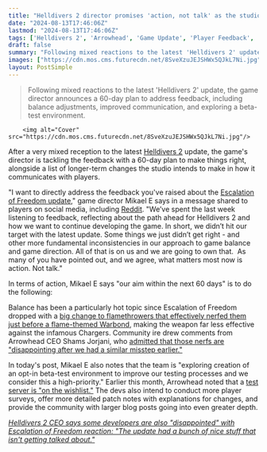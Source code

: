 ```yaml
---
title: "Helldivers 2 director promises 'action, not talk' as the studio aims to fix flamethrowers, 'prevent excessive ragdolling,' and 'rework Chargers' in 60 days"
date: "2024-08-13T17:46:06Z"
lastmod: "2024-08-13T17:46:06Z"
tags: ['Helldivers 2', 'Arrowhead', 'Game Update', 'Player Feedback', 'Balance Changes', '60-Day Plan', 'Test Server', 'Patch Notes', 'Community Engagement', 'Flamethrowers']
draft: false
summary: "Following mixed reactions to the latest 'Helldivers 2' update, the game director announces a 60-day plan to address feedback, including balance adjustments, improved communication, and exploring a beta-test environment."
images: ["https://cdn.mos.cms.futurecdn.net/8SveXzuJEJSHWx5QJkL7Ni.jpg"]
layout: PostSimple
---
```

> Following mixed reactions to the latest 'Helldivers 2' update, the game director announces a 60-day plan to address feedback, including balance adjustments, improved communication, and exploring a beta-test environment.


        <img alt="Cover" src="https://cdn.mos.cms.futurecdn.net/8SveXzuJEJSHWx5QJkL7Ni.jpg"/>
        
After a very mixed reception to the latest [Helldivers 2](https://www.gamesradar.com/helldivers-2-guide/) update, the game's director is tackling the feedback with a 60-day plan to make things right, alongside a list of longer-term changes the studio intends to make in how it communicates with players.

"I want to directly address the feedback you've raised about the [Escalation of Freedom update](https://www.gamesradar.com/games/third-person-shooter/helldivers-2-escalation-of-freedom-update/)," game director Mikael E says in a message shared to players on social media, including [Reddit](https://www.reddit.com/r/Helldivers/comments/1erc9w5/the_message_to_the_community_from_our_game/). "We’ve spent the last week listening to feedback, reflecting about the path ahead for Helldivers 2 and how we want to continue developing the game. In short, we didn’t hit our target with the latest update. Some things we just didn’t get right - and other more fundamental inconsistencies in our approach to game balance and game direction. All of that is on us and we are going to own that.  As many of you have pointed out, and we agree, what matters most now is action. Not talk."

In terms of action, Mikael E says "our aim within the next 60 days" is to do the following: 

Balance has been a particularly hot topic since Escalation of Freedom dropped with a [big change to flamethrowers that effectively nerfed them just before a flame-themed Warbond](https://www.gamesradar.com/games/third-person-shooter/helldivers-2-players-in-shambles-as-flamethrowers-get-nerfed-just-in-time-for-the-flamethrower-themed-warbond-not-one-single-person-is-happy-about-this-change/), making the weapon far less effective against the infamous Chargers. Community ire drew comments from Arrowhead CEO Shams Jorjani, who [admitted that those nerfs are "disappointing after we had a similar misstep earlier."](https://www.gamesradar.com/games/third-person-shooter/ill-own-this-screwup-helldivers-2-studio-ceo-apologizes-for-balance-comments-admits-fire-weapon-nerfs-are-disappointing-after-we-had-a-similar-misstep-earlier/)

In today's post, Mikael E also notes that the team is "exploring creation of an opt-in beta-test environment to improve our testing processes and we consider this a high-priority." Earlier this month, Arrowhead noted that a [test server is "on the wishlist."](https://www.gamesradar.com/games/third-person-shooter/arrowhead-ceo-says-a-helldivers-2-test-server-is-on-the-wishlist/) The devs also intend to conduct more player surveys, offer more detailed patch notes with explanations for changes, and provide the community with larger blog posts going into even greater depth.

[<em>Helldivers 2 CEO says some developers are also "disappointed" with Escalation of Freedom reaction: "The update had a bunch of nice stuff that isn't getting talked about."</em>](https://www.gamesradar.com/games/third-person-shooter/helldivers-2-ceo-says-some-developers-are-also-disappointed-with-the-new-update-we-went-through-this-earlier-this-year-why-are-we-here-again/)
        
